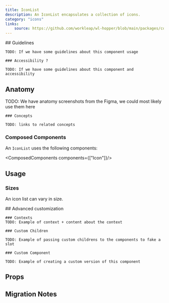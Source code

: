 ```yaml
---
title: IconList
description: An IconList encapsulates a collection of icons.
category: "icons"
links:
    source: https://github.com/workleap/wl-hopper/blob/main/packages/components/src/icon-list/src/IconList.tsx
---
```


<Example src="icon-list/docs/preview" isOpen />

<FeatureFlag flag="next">
    ## Guidelines

    TODO: If we have some guidelines about this component usage

    ### Accessibility ?

    TODO: If we have some guidelines about this component and accessibility
</FeatureFlag>

## Anatomy

<FeatureFlag flag="next">
    TODO: We have anatomy screenshots from the Figma, we could most likely use them here

    ### Concepts

    TODO: links to related concepts
</FeatureFlag>

### Composed Components

An `IconList` uses the following components:

<ComposedComponents components={["Icon"]}/>

## Usage

### Sizes

An icon list can vary in size.

<Example src="icon-list/docs/size" />

<FeatureFlag flag="next">
    ## Advanced customization

    ### Contexts
    TODO: Example of context + content about the context

    ### Custom Children

    TODO: Example of passing custom childrens to the components to fake a slot

    ### Custom Component

    TODO: Example of creating a custom version of this component
</FeatureFlag>

## Props

<PropTable component="IconList" />

## Migration Notes

<MigrateGuide src="icon-list/docs/migration-notes" />
